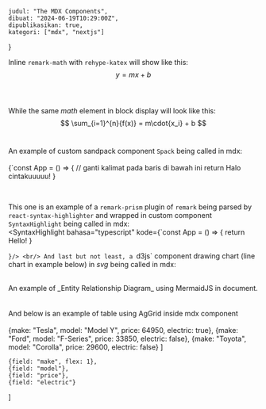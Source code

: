     judul: "The MDX Components",
    dibuat: "2024-06-19T10:29:00Z",
    dipublikasikan: true,
    kategori: ["mdx", "nextjs"]
}

Inline `remark-math` with `rehype-katex` will show like this: $$y = mx + b$$<br/>
<br/>

While the same _math_ element in block display will look like this:
$$
\sum_{i=1}^{n}{f(x)} = m\cdot{x_i} + b
$$
<br/>

An example of custom sandpack component `Spack` being called in mdx:<br/>
<br/>
<Spack namaFile="/App.tsx" template="react-ts" denganPreview>
{`const App = () => {
    // ganti kalimat pada baris di bawah ini
    return <span>Halo cintakuuuuu!</span>
}
      
</Spack>
<br/>

This one is an example of a `remark-prism` plugin of `remark` being parsed by 
`react-syntax-highlighter` and wrapped in custom component `SyntaxHighlight` being called in
mdx:
<br/>
<SyntaxHighlight bahasa="typescript" kode={`const App = () => {
    return <span>Hello!</span>
}

`}/>
<br/>
And last but not least, a `d3js` component drawing chart (line chart in example below) in
_svg_ being called in mdx:
<br/>
<center><DrawChart /></center><br/>
An example of _Entity Relationship Diagram_ using MermaidJS in document.<br/>
<br/>
<Mermaid chart={`
erDiagram
    CAR ||--o{ NAMED-DRIVER : allows
    CAR {
        string registrationNumber PK
        string make
        string model
        string[] parts
    }
    PERSON ||--o{ NAMED-DRIVER : is
    PERSON {
        string driversLicense PK "The license #"
        string(99) firstName "Only 99 characters are allowed"
        string lastName
        string phone UK
        int age
    }
    NAMED-DRIVER {
        string carRegistrationNumber PK, FK
        string driverLicence PK, FK
    }
    MANUFACTURER only one to zero or more CAR : makes
`}/><br/>
And below is an example of table using AgGrid inside mdx component<br/>
<br/>
    {make: "Tesla", model: "Model Y", price: 64950, electric: true},
    {make: "Ford", model: "F-Series", price: 33850, electric: false},
    {make: "Toyota", model: "Corolla", price: 29600, electric: false}
]

    {field: "make", flex: 1},
    {field: "model"},
    {field: "price"},
    {field: "electric"}
]

<Grid barisData={data} definisiKolom={kolom}/><br/>